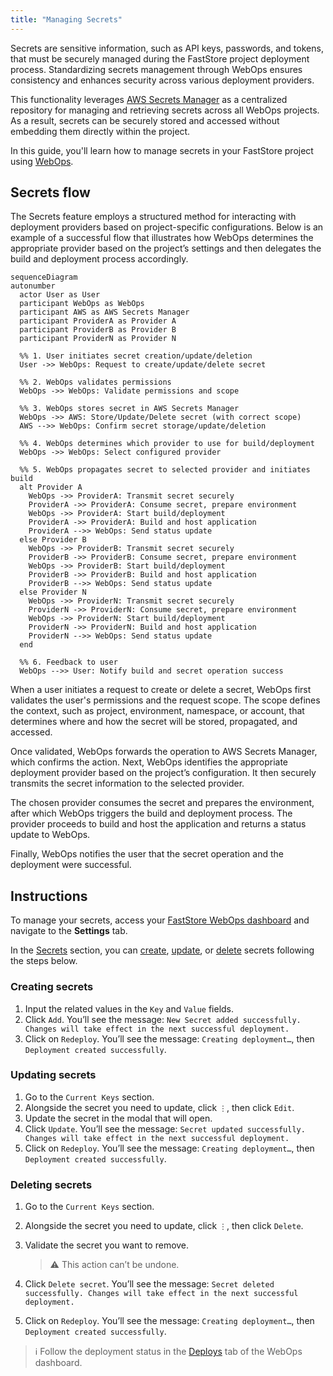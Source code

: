 ---
title: "Managing Secrets"
---

Secrets are sensitive information, such as API keys, passwords, and tokens, that must be securely managed during the FastStore project deployment process. Standardizing secrets management through WebOps ensures consistency and enhances security across various deployment providers.

This functionality leverages [AWS Secrets Manager](https://aws.amazon.com/pt/secrets-manager/) as a centralized repository for managing and retrieving secrets across all WebOps projects. As a result, secrets can be securely stored and accessed without embedding them directly within the project.

In this guide, you'll learn how to manage secrets in your FastStore project using [WebOps](https://developers.vtex.com/docs/guides/faststore/1-onboarding-overview).

## Secrets flow

The Secrets feature employs a structured method for interacting with deployment providers based on project-specific configurations. Below is an example of a successful flow that illustrates how WebOps determines the appropriate provider based on the project’s settings and then delegates the build and deployment process accordingly.

```mermaid
sequenceDiagram
autonumber
  actor User as User
  participant WebOps as WebOps
  participant AWS as AWS Secrets Manager
  participant ProviderA as Provider A
  participant ProviderB as Provider B
  participant ProviderN as Provider N

  %% 1. User initiates secret creation/update/deletion
  User ->> WebOps: Request to create/update/delete secret

  %% 2. WebOps validates permissions
  WebOps ->> WebOps: Validate permissions and scope

  %% 3. WebOps stores secret in AWS Secrets Manager
  WebOps ->> AWS: Store/Update/Delete secret (with correct scope)
  AWS -->> WebOps: Confirm secret storage/update/deletion

  %% 4. WebOps determines which provider to use for build/deployment
  WebOps ->> WebOps: Select configured provider

  %% 5. WebOps propagates secret to selected provider and initiates build
  alt Provider A
    WebOps ->> ProviderA: Transmit secret securely
    ProviderA ->> ProviderA: Consume secret, prepare environment
    WebOps ->> ProviderA: Start build/deployment
    ProviderA ->> ProviderA: Build and host application
    ProviderA -->> WebOps: Send status update
  else Provider B
    WebOps ->> ProviderB: Transmit secret securely
    ProviderB ->> ProviderB: Consume secret, prepare environment
    WebOps ->> ProviderB: Start build/deployment
    ProviderB ->> ProviderB: Build and host application
    ProviderB -->> WebOps: Send status update
  else Provider N
    WebOps ->> ProviderN: Transmit secret securely
    ProviderN ->> ProviderN: Consume secret, prepare environment
    WebOps ->> ProviderN: Start build/deployment
    ProviderN ->> ProviderN: Build and host application
    ProviderN -->> WebOps: Send status update
  end

  %% 6. Feedback to user
  WebOps -->> User: Notify build and secret operation success
```

When a user initiates a request to create or delete a secret, WebOps first validates the user's permissions and the request scope. The scope defines the context, such as project, environment, namespace, or account, that determines where and how the secret will be stored, propagated, and accessed.

Once validated, WebOps forwards the operation to AWS Secrets Manager, which confirms the action. Next, WebOps identifies the appropriate deployment provider based on the project’s configuration. It then securely transmits the secret information to the selected provider.

The chosen provider consumes the secret and prepares the environment, after which WebOps triggers the build and deployment process. The provider proceeds to build and host the application and returns a status update to WebOps.

Finally, WebOps notifies the user that the secret operation and the deployment were successful.

## Instructions

To manage your secrets, access your [FastStore WebOps dashboard](https://developers.vtex.com/docs/guides/faststore/1-onboarding-dashboard) and navigate to the **Settings** tab.

In the [Secrets](https://developers.vtex.com/docs/guides/faststore/1-onboarding-dashboard#secrets) section, you can [create](#creating-secrets), [update](#updating-secrets), or [delete](#deleting-secrets) secrets following the steps below.

### Creating secrets

1. Input the related values in the `Key` and `Value` fields.
2. Click `Add`. You’ll see the message: `New Secret added successfully. Changes will take effect in the next successful deployment.`
3. Click on `Redeploy`. You’ll see the message: `Creating deployment…`, then `Deployment created successfully`.

### Updating secrets

1. Go to the `Current Keys` section.
2. Alongside the secret you need to update, click `⋮`, then click `Edit`.
3. Update the secret in the modal that will open.
4. Click `Update`. You’ll see the message: `Secret updated successfully. Changes will take effect in the next successful deployment.`
5. Click on `Redeploy`. You’ll see the message: `Creating deployment…`, then `Deployment created successfully`.

### Deleting secrets

1. Go to the `Current Keys` section.
2. Alongside the secret you need to update, click `⋮`, then click `Delete`.
3. Validate the secret you want to remove. 

   >⚠ This action can’t be undone.

4. Click `Delete secret`. You’ll see the message: `Secret deleted successfully. Changes will take effect in the next successful deployment.`
5. Click on `Redeploy`. You’ll see the message: `Creating deployment…`, then `Deployment created successfully`.

>ℹ Follow the deployment status in the [Deploys](https://developers.vtex.com/docs/guides/faststore/1-onboarding-dashboard#deploys) tab of the WebOps dashboard.
